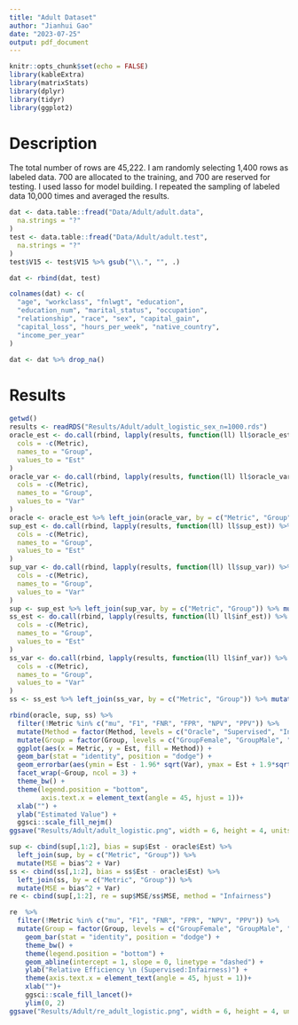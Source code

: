 ```yaml
---
title: "Adult Dataset"
author: "Jianhui Gao"
date: "2023-07-25"
output: pdf_document
---
```


```r
knitr::opts_chunk$set(echo = FALSE)
library(kableExtra)
library(matrixStats)
library(dplyr)
library(tidyr)
library(ggplot2)
```

# Description

The total number of rows are 45,222. I am randomly selecting 1,400 rows as labeled data. 700 are allocated to the training, and 700 are reserved for testing. I used lasso for model building. I repeated the sampling of labeled data 10,000 times and averaged the results. 

```r
dat <- data.table::fread("Data/Adult/adult.data",
  na.strings = "?"
)
test <- data.table::fread("Data/Adult/adult.test",
  na.strings = "?"
)
test$V15 <- test$V15 %>% gsub("\\.", "", .)

dat <- rbind(dat, test)

colnames(dat) <- c(
  "age", "workclass", "fnlwgt", "education",
  "education_num", "marital_status", "occupation",
  "relationship", "race", "sex", "capital_gain",
  "capital_loss", "hours_per_week", "native_country",
  "income_per_year"
)

dat <- dat %>% drop_na()
```

# Results

```r
getwd()
results <- readRDS("Results/Adult/adult_logistic_sex_n=1000.rds")
oracle_est <- do.call(rbind, lapply(results, function(ll) ll$oracle_est))  %>% group_by(Metric) %>% summarise_all(function(x) mean(x, na.rm = TRUE)) %>% pivot_longer(
  cols = -c(Metric),
  names_to = "Group",
  values_to = "Est"
)
oracle_var <- do.call(rbind, lapply(results, function(ll) ll$oracle_var)) %>% group_by(Metric) %>% summarise_all(function(x) mean(x, na.rm = TRUE)) %>% pivot_longer(
  cols = -c(Metric),
  names_to = "Group",
  values_to = "Var"
)
oracle <- oracle_est %>% left_join(oracle_var, by = c("Metric", "Group")) %>% mutate(Method = "Oracle")
sup_est <- do.call(rbind, lapply(results, function(ll) ll$sup_est)) %>% group_by(Metric) %>% summarise_all(function(x) mean(x, na.rm = TRUE)) %>% pivot_longer(
  cols = -c(Metric),
  names_to = "Group",
  values_to = "Est"
)
sup_var <- do.call(rbind, lapply(results, function(ll) ll$sup_var)) %>% group_by(Metric) %>% summarise_all(function(x) mean(x, na.rm = TRUE)) %>% pivot_longer(
  cols = -c(Metric),
  names_to = "Group",
  values_to = "Var"
)
sup <- sup_est %>% left_join(sup_var, by = c("Metric", "Group")) %>% mutate(Method = "Supervised")
ss_est <- do.call(rbind, lapply(results, function(ll) ll$inf_est)) %>% group_by(Metric) %>% summarise_all(function(x) mean(x, na.rm = TRUE)) %>% pivot_longer(
  cols = -c(Metric),
  names_to = "Group",
  values_to = "Est"
)
ss_var <- do.call(rbind, lapply(results, function(ll) ll$inf_var)) %>% group_by(Metric) %>% summarise_all(function(x) mean(x, na.rm = TRUE)) %>% pivot_longer(
  cols = -c(Metric),
  names_to = "Group",
  values_to = "Var"
)
ss <- ss_est %>% left_join(ss_var, by = c("Metric", "Group")) %>% mutate(Method = "Infairness")
```


```r
rbind(oracle, sup, ss) %>% 
  filter(!Metric %in% c("mu", "F1", "FNR", "FPR", "NPV", "PPV")) %>%
  mutate(Method = factor(Method, levels = c("Oracle", "Supervised", "Infairness"))) %>%
  mutate(Group = factor(Group, levels = c("GroupFemale", "GroupMale", "Delta"), labels = c("Female", "Male", "Delta"))) %>%
  ggplot(aes(x = Metric, y = Est, fill = Method)) +
  geom_bar(stat = "identity", position = "dodge") +
  geom_errorbar(aes(ymin = Est - 1.96* sqrt(Var), ymax = Est + 1.9*sqrt(Var)), position = position_dodge(width = 0.9), width = 0.25) +
  facet_wrap(~Group, ncol = 3) +
  theme_bw() +
  theme(legend.position = "bottom", 
        axis.text.x = element_text(angle = 45, hjust = 1))+
  xlab("") +
  ylab("Estimated Value") +
  ggsci::scale_fill_nejm()
ggsave("Results/Adult/adult_logistic.png", width = 6, height = 4, units = "in")
```

```r
sup <- cbind(sup[,1:2], bias = sup$Est - oracle$Est) %>%
  left_join(sup, by = c("Metric", "Group")) %>%
  mutate(MSE = bias^2 + Var)
ss <- cbind(ss[,1:2], bias = ss$Est - oracle$Est) %>%
  left_join(ss, by = c("Metric", "Group")) %>%
  mutate(MSE = bias^2 + Var)
re <- cbind(sup[,1:2], re = sup$MSE/ss$MSE, method = "Infairness")

re  %>% 
  filter(!Metric %in% c("mu", "F1", "FNR", "FPR", "NPV", "PPV")) %>%
  mutate(Group = factor(Group, levels = c("GroupFemale", "GroupMale", "Delta"), labels = c("Female", "Male", "Delta"))) %>% ggplot(aes(x = Metric, y = re, fill = Group)) +
    geom_bar(stat = "identity", position = "dodge") +
    theme_bw() +
    theme(legend.position = "bottom") +
    geom_abline(intercept = 1, slope = 0, linetype = "dashed") +
    ylab("Relative Efficiency \n (Supervised:Infairness)") +
    theme(axis.text.x = element_text(angle = 45, hjust = 1))+
    xlab("")+
    ggsci::scale_fill_lancet()+
    ylim(0, 2)
ggsave("Results/Adult/re_adult_logistic.png", width = 6, height = 4, units = "in")
```




\clearpage


